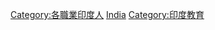 {{Commonscat|Educators from India}}

[[Category:各職業印度人|Category:各職業印度人]]
[[Category:各國教育家|India]]
[[Category:印度教育|Category:印度教育]]